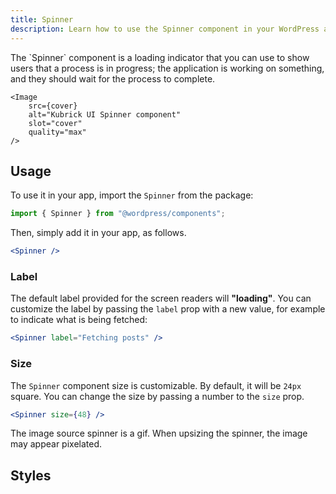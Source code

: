 ```yaml
---
title: Spinner
description: Learn how to use the Spinner component in your WordPress admin application.
---
```



<Lead storybook="/docs/components-spinner--docs" stackblitz="/edit/syntatis-kubrick-spinner?file=src/App.jsx">
	The `Spinner` component is a loading indicator that you can use to show users
	that a process is in progress; the application is working on something, and
	they should wait for the process to complete.

	<Image
		src={cover}
		alt="Kubrick UI Spinner component"
		slot="cover"
		quality="max"
	/>
</Lead>

## Usage

To use it in your app, import the `Spinner` from the package:

```jsx
import { Spinner } from "@wordpress/components";
```

Then, simply add it in your app, as follows.

```jsx
<Spinner />
```

### Label

The default label provided for the screen readers will **"loading"**. You can customize the label by passing the `label` prop with a new value, for example to indicate what is being fetched:

```jsx
<Spinner label="Fetching posts" />
```

### Size

The `Spinner` component size is customizable. By default, it will be `24px` square. You can change the size by passing a number to the `size` prop.

```jsx
<Spinner size={48} />
```

<Aside type="caution">
The image source spinner is a gif. When upsizing the spinner, the image may appear pixelated.
</Aside>

## Styles

<Table
	component="Spinner"
	items={[
		[
			"root",
			"The component root element.",
		],
	]}
/>
